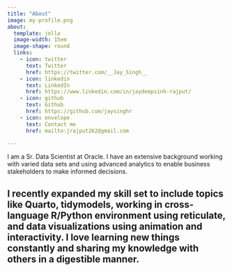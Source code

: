 ```yaml
---
title: "About"
image: my-profile.png
about:
  template: jolla
  image-width: 15em
  image-shape: round
  links:
    - icon: twitter
      text: Twitter
      href: https://twitter.com/__Jay_Singh__
    - icon: linkedin
      text: LinkedIn
      href: https://www.linkedin.com/in/jaydeepsinh-rajput/
    - icon: github
      text: Github
      href: https://github.com/jaysinghr
    - icon: envelope
      text: Contact me
      href: mailto:jrajput262@gmail.com

---
```

I am a Sr. Data Scientist at Oracle. I have an extensive background working with varied data sets and using advanced analytics to enable business stakeholders to make informed decisions.

I recently expanded my skill set to include topics like Quarto, tidymodels, working in cross-language R/Python environment using reticulate, and data visualizations using animation and interactivity. I love learning new things constantly and sharing my knowledge with others in a digestible manner.
---
